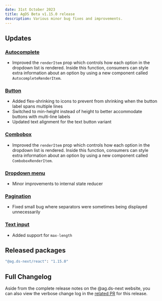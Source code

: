 ```yaml
---
date: 31st October 2023
title: AgDS Beta v1.15.0 release
description: Various minor bug fixes and improvements.
---
```


## Updates

### [Autocomplete](/components/autocomplete)

- Improved the `renderItem` prop which controls how each option in the dropdown list is rendered. Inside this function, consumers can style extra information about an option by using a new component called `AutocompleteRenderItem`.

### [Button](/components/button)

- Added flex-shrinking to icons to prevent from shrinking when the button label spans multiple lines
- Switched to min-height instead of height to better accommodate buttons with multi-line labels
- Updated text alignment for the text button variant

### [Combobox](/components/combobox)

- Improved the `renderItem` prop which controls how each option in the dropdown list is rendered. Inside this function, consumers can style extra information about an option by using a new component called `ComboboxRenderItem`.

### [Dropdown menu](/components/dropdown-menu)

- Minor improvements to internal state reducer

### [Pagination](/components/text-input)

- Fixed small bug where separators were sometimes being displayed unnecessarily

### [Text input](/components/text-input)

- Added support for `max-length`

## Released packages

```sh
"@ag.ds-next/react": "1.15.0"
```

## Full Changelog

Aside from the complete release notes on the @ag.ds-next website, you can also view the verbose change log in the [related PR](https://github.com/steelthreads/agds-next/pull/1441) for this release.
